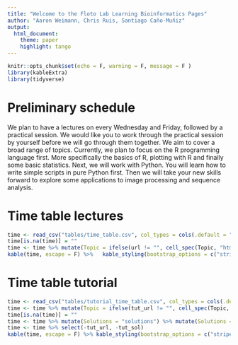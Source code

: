 ```yaml
---
title: "Welcome to the Floto Lab Learning Bioinformatics Pages"
author: "Aaron Weimann, Chris Ruis, Santiago Caño-Muñiz"
output: 
  html_document:
    theme: paper
    highlight: tango
---
```


```r
knitr::opts_chunk$set(echo = F, warning = F, message = F )
library(kableExtra)
library(tidyverse)
```
# Preliminary schedule
We plan to have a lectures on every Wednesday and Friday, followed by a practical session. We would like you to work through the practical session by yourself before we will go through them together.
We aim to cover a broad range of topics. Currently, we plan to focus on the R programming language first. More specifically the basics of R, plotting with R and finally some basic statistics.
Next, we will work with Python. You will learn how to write simple scripts in pure Python first. Then we will take your new skills forward to explore some applications to image processing and sequence analysis.

# Time table lectures
```r
time <- read_csv("tables/time_table.csv", col_types = cols(.default = "c"))
time[is.na(time)] = ""
time <- time %>% mutate(Topic = ifelse(url != "", cell_spec(Topic, "html", link = url), Topic)) %>% select(-url)
kable(time, escape = F) %>%   kable_styling(bootstrap_options = c("striped", "hover"))
```
# Time table tutorial
```r
time <- read_csv("tables/tutorial_time_table.csv", col_types = cols(.default = "c"))
time <- time %>% mutate(Topic = ifelse(tut_url != "", cell_spec(Topic, "html", link = tut_url), Topic))
time[is.na(time)] = ""
time <- time %>% mutate(Solutions = "solutions") %>% mutate(Solutions = ifelse(tut_sol != "", cell_spec(Solutions, "html", link = tut_sol), ""))
time <- time %>% select(-tut_url, -tut_sol) 
kable(time, escape = F) %>% kable_styling(bootstrap_options = c("striped", "hover"))
```



